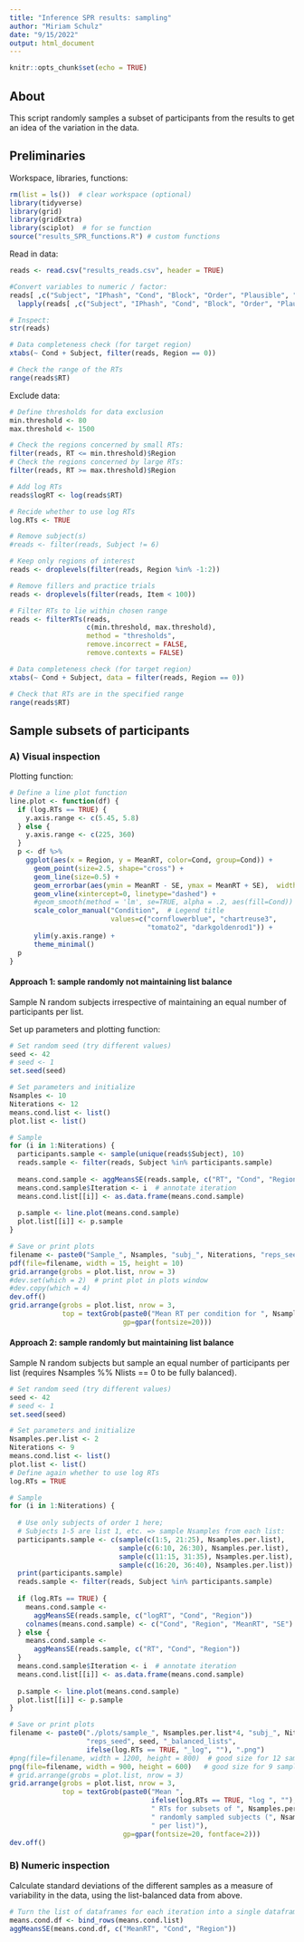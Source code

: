 ```yaml
---
title: "Inference SPR results: sampling"
author: "Miriam Schulz"
date: "9/15/2022"
output: html_document
---
```


```r
knitr::opts_chunk$set(echo = TRUE)
```


## About

This script randomly samples a subset of participants from the results to get an idea of the variation in the data.



## Preliminaries

Workspace, libraries, functions:

```r
rm(list = ls())  # clear workspace (optional)
library(tidyverse)
library(grid)
library(gridExtra)
library(sciplot)  # for se function
source("results_SPR_functions.R") # custom functions 
```

Read in data:

```r
reads <- read.csv("results_reads.csv", header = TRUE)

#Convert variables to numeric / factor:
reads[ ,c("Subject", "IPhash", "Cond", "Block", "Order", "Plausible", "Region", "PlausibilityRating")] <-
  lapply(reads[ ,c("Subject", "IPhash", "Cond", "Block", "Order", "Plausible", "Region", "PlausibilityRating")], as.factor)

# Inspect:
str(reads)

# Data completeness check (for target region)
xtabs(~ Cond + Subject, filter(reads, Region == 0))

# Check the range of the RTs
range(reads$RT)
```

Exclude data:

```r
# Define thresholds for data exclusion
min.threshold <- 80
max.threshold <- 1500

# Check the regions concerned by small RTs:
filter(reads, RT <= min.threshold)$Region
# Check the regions concerned by large RTs:
filter(reads, RT >= max.threshold)$Region

# Add log RTs
reads$logRT <- log(reads$RT)

# Recide whether to use log RTs 
log.RTs <- TRUE

# Remove subject(s)
#reads <- filter(reads, Subject != 6)

# Keep only regions of interest
reads <- droplevels(filter(reads, Region %in% -1:2))

# Remove fillers and practice trials
reads <- droplevels(filter(reads, Item < 100))

# Filter RTs to lie within chosen range
reads <- filterRTs(reads, 
                   c(min.threshold, max.threshold),
                   method = "thresholds", 
                   remove.incorrect = FALSE, 
                   remove.contexts = FALSE)

# Data completeness check (for target region)
xtabs(~ Cond + Subject, data = filter(reads, Region == 0))

# Check that RTs are in the specified range 
range(reads$RT)
```




## Sample subsets of participants

### A) Visual inspection

Plotting function: 

```r
# Define a line plot function
line.plot <- function(df) {
  if (log.RTs == TRUE) {
    y.axis.range <- c(5.45, 5.8)
  } else {
    y.axis.range <- c(225, 360)
  }
  p <- df %>%
    ggplot(aes(x = Region, y = MeanRT, color=Cond, group=Cond)) + 
      geom_point(size=2.5, shape="cross") + 
      geom_line(size=0.5) +
      geom_errorbar(aes(ymin = MeanRT - SE, ymax = MeanRT + SE),  width=0.1, size=0.3) +
      geom_vline(xintercept=0, linetype="dashed") +
      #geom_smooth(method = 'lm', se=TRUE, alpha = .2, aes(fill=Cond)) +
      scale_color_manual("Condition",  # Legend title
                         values=c("cornflowerblue", "chartreuse3",
                                  "tomato2", "darkgoldenrod1")) +
      ylim(y.axis.range) +
      theme_minimal()
  p
}
```


#### Approach 1: sample randomly not maintaining list balance

Sample N random subjects irrespective of maintaining an equal number of participants per list.

Set up parameters and plotting function:

```r
# Set random seed (try different values)
seed <- 42
# seed <- 1
set.seed(seed) 

# Set parameters and initialize
Nsamples <- 10
Niterations <- 12 
means.cond.list <- list()
plot.list <- list()

# Sample
for (i in 1:Niterations) {
  participants.sample <- sample(unique(reads$Subject), 10)
  reads.sample <- filter(reads, Subject %in% participants.sample)
  
  means.cond.sample <- aggMeansSE(reads.sample, c("RT", "Cond", "Region"))
  means.cond.sample$Iteration <- i  # annotate iteration
  means.cond.list[[i]] <- as.data.frame(means.cond.sample)
  
  p.sample <- line.plot(means.cond.sample)
  plot.list[[i]] <- p.sample
}

# Save or print plots
filename <- paste0("Sample_", Nsamples, "subj_", Niterations, "reps_seed", seed, ".pdf")
pdf(file=filename, width = 15, height = 10)
grid.arrange(grobs = plot.list, nrow = 3)
#dev.set(which = 2)  # print plot in plots window
#dev.copy(which = 4)
dev.off()
grid.arrange(grobs = plot.list, nrow = 3,
             top = textGrob(paste0("Mean RT per condition for ", Nsamples, " randomly sampled subjects"),
                            gp=gpar(fontsize=20)))
```


#### Approach 2: sample randomly but maintaining list balance

Sample N random subjects but sample an equal number of participants per list (requires Nsamples %% Nlists == 0 to be fully balanced).

```r
# Set random seed (try different values)
seed <- 42
# seed <- 1
set.seed(seed)

# Set parameters and initialize
Nsamples.per.list <- 2
Niterations <- 9
means.cond.list <- list()
plot.list <- list()
# Define again whether to use log RTs
log.RTs = TRUE

# Sample
for (i in 1:Niterations) {
  
  # Use only subjects of order 1 here;
  # Subjects 1-5 are list 1, etc. => sample Nsamples from each list:
  participants.sample <- c(sample(c(1:5, 21:25), Nsamples.per.list),
                           sample(c(6:10, 26:30), Nsamples.per.list),
                           sample(c(11:15, 31:35), Nsamples.per.list),
                           sample(c(16:20, 36:40), Nsamples.per.list))
  print(participants.sample)
  reads.sample <- filter(reads, Subject %in% participants.sample)
  
  if (log.RTs == TRUE) {
    means.cond.sample <-
      aggMeansSE(reads.sample, c("logRT", "Cond", "Region"))
    colnames(means.cond.sample) <- c("Cond", "Region", "MeanRT", "SE")
  } else {
    means.cond.sample <-
      aggMeansSE(reads.sample, c("RT", "Cond", "Region"))
  }
  means.cond.sample$Iteration <- i  # annotate iteration
  means.cond.list[[i]] <- as.data.frame(means.cond.sample)
  
  p.sample <- line.plot(means.cond.sample)
  plot.list[[i]] <- p.sample
}

# Save or print plots
filename <- paste0("./plots/sample_", Nsamples.per.list*4, "subj_", Niterations,
                   "reps_seed", seed, "_balanced_lists", 
                   ifelse(log.RTs == TRUE, "_log", ""), ".png")
#png(file=filename, width = 1200, height = 800)  # good size for 12 samples
png(file=filename, width = 900, height = 600)   # good size for 9 samples
# grid.arrange(grobs = plot.list, nrow = 3)
grid.arrange(grobs = plot.list, nrow = 3,
             top = textGrob(paste0("Mean ", 
                                   ifelse(log.RTs == TRUE, "log ", ""),
                                   " RTs for subsets of ", Nsamples.per.list*4,
                                   " randomly sampled subjects (", Nsamples.per.list, 
                                   " per list)"),
                            gp=gpar(fontsize=20, fontface=2)))
dev.off()
```


### B) Numeric inspection

Calculate standard deviations of the different samples as a measure of variability in the data, using the list-balanced data from above.

```r
# Turn the list of dataframes for each iteration into a single dataframe
means.cond.df <- bind_rows(means.cond.list)
aggMeansSE(means.cond.df, c("MeanRT", "Cond", "Region"))
```

